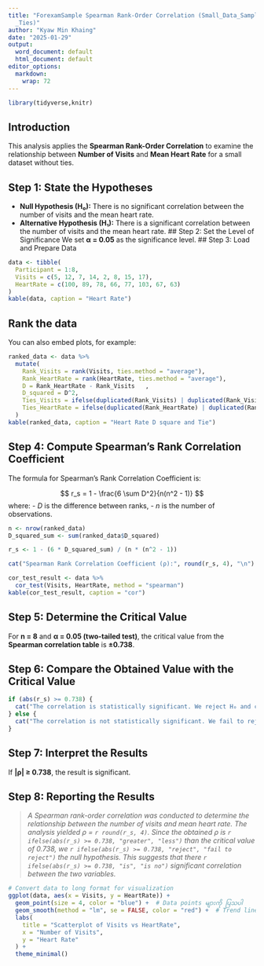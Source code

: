 ```yaml
---
title: "ForexamSample Spearman Rank-Order Correlation (Small_Data_Samples _without
  _Ties)"
author: "Kyaw Min Khaing"
date: "2025-01-29"
output:
  word_document: default
  html_document: default
editor_options: 
  markdown: 
    wrap: 72
---
```


```r
library(tidyverse,knitr)
```

## Introduction

This analysis applies the **Spearman Rank-Order Correlation** to examine
the relationship between **Number of Visits** and **Mean Heart Rate**
for a small dataset without ties.

## Step 1: State the Hypotheses

-   **Null Hypothesis (H₀):** There is no significant correlation
    between the number of visits and the mean heart rate.
-   **Alternative Hypothesis (H₁):** There is a significant correlation
    between the number of visits and the mean heart rate. \## Step 2:
    Set the Level of Significance We set **α = 0.05** as the
    significance level. \## Step 3: Load and Prepare Data

```r
data <- tibble(
  Participant = 1:8,
  Visits = c(5, 12, 7, 14, 2, 8, 15, 17),
  HeartRate = c(100, 89, 78, 66, 77, 103, 67, 63)
)
kable(data, caption = "Heart Rate")
```

## Rank the data

You can also embed plots, for example:

```r
ranked_data <- data %>%
  mutate(
    Rank_Visits = rank(Visits, ties.method = "average"),
    Rank_HeartRate = rank(HeartRate, ties.method = "average"),
    D = Rank_HeartRate - Rank_Visits   ,
    D_squared = D^2,
    Ties_Visits = ifelse(duplicated(Rank_Visits) | duplicated(Rank_Visits, fromLast = TRUE), TRUE, FALSE),
    Ties_HeartRate = ifelse(duplicated(Rank_HeartRate) | duplicated(Rank_HeartRate, fromLast = TRUE), TRUE, FALSE)
  )
kable(ranked_data, caption = "Heart Rate D square and Tie")
```

## Step 4: Compute Spearman's Rank Correlation Coefficient

The formula for Spearman's Rank Correlation Coefficient is:

$$
  r_s = 1 - \frac{6 \sum D^2}{n(n^2 - 1)}
$$
where: - $D$ is the difference between ranks, - $n$ is the number of
observations.

```r
n <- nrow(ranked_data)
D_squared_sum <- sum(ranked_data$D_squared)

r_s <- 1 - (6 * D_squared_sum) / (n * (n^2 - 1))

cat("Spearman Rank Correlation Coefficient (ρ):", round(r_s, 4), "\n")
```
```r
cor_test_result <- data %>%
  cor_test(Visits, HeartRate, method = "spearman")
kable(cor_test_result, caption = "cor")
```


## Step 5: Determine the Critical Value

For **n = 8** and **α = 0.05 (two-tailed test)**, the critical value
from the **Spearman correlation table** is **±0.738**.

## Step 6: Compare the Obtained Value with the Critical Value

```r
if (abs(r_s) >= 0.738) {
  cat("The correlation is statistically significant. We reject H₀ and conclude there is a significant correlation.\n")
} else {
  cat("The correlation is not statistically significant. We fail to reject H₀.\n")
}
```

## Step 7: Interpret the Results

If **\|ρ\| ≥ 0.738**, the result is significant.

## Step 8: Reporting the Results

> *A Spearman rank-order correlation was conducted to determine the
> relationship between the number of visits and mean heart rate. The
> analysis yielded ρ = `r round(r_s, 4)`. Since the obtained ρ is
> `r ifelse(abs(r_s) >= 0.738, "greater", "less")` than the critical
> value of 0.738, we
> `r ifelse(abs(r_s) >= 0.738, "reject", "fail to reject")` the null
> hypothesis. This suggests that there
> `r ifelse(abs(r_s) >= 0.738, "is", "is no")` significant correlation
> between the two variables.*

```r
# Convert data to long format for visualization
ggplot(data, aes(x = Visits, y = HeartRate)) +
  geom_point(size = 4, color = "blue") +  # Data points များကို ပြသပါ
  geom_smooth(method = "lm", se = FALSE, color = "red") +  # Trend line ထည့်ပါ
  labs(
    title = "Scatterplot of Visits vs HeartRate",
    x = "Number of Visits",
    y = "Heart Rate"
  ) +
  theme_minimal() 
```
